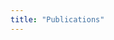 ```yaml
---
title: "Publications"
---
```

```{=html}

<script src="https://bibbase.org/show?bib=https://chifman.github.io/pubs_without_questionmarks.bib&jsonp=1"></script>

<script src="https://bibbase.org/show?bib=https://chifman.github.io/citations2.bib&jsonp=1"></script>
 
```

